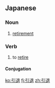 ==Japanese==
{{ja-kanjitab|引|退}}

===Noun===
{{ja-noun|k|hira=いんたい|rom=intai}}

# [[retirement]]

===Verb===
{{ja-verb-suru|k|hira=いんたい|rom=intai}}

# to [[retire]]

====Conjugation====
{{ja-suru|引退|いんたい|intai}}

[[ko:引退]]
[[fj:引退]]
[[zh:引退]]